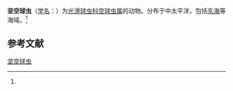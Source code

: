 {{Speciesbox
| name = 坚空球虫
| status = 
| status_system = 
| image = 
| genus = Cenosphaera
| species = compacta
| authority = ([[恩斯特·海克尔|Haeckel]], 1887)<ref name='id8959'>{{cite web| url =http://www.bioinfo.cn/db05/BjdwSpecies.php?action=view&id=8959| title =坚空球虫| work =《中国动物物种编目数据库》| publisher =中国科学院微生物研究所| author =中国科学院动物研究所| accessdate =2009-04-16| deadurl =yes| archiveurl =https://web.archive.org/web/20160305052035/http://www.bioinfo.cn/db05/BjdwSpecies.php?action=view&id=8959| archivedate =2016-03-05}}</ref>
}}

'''坚空球虫'''（[[学名|学名]]：{{lang|la|''Cenosphaera compacta''}}）为[[光滑球虫科|光滑球虫科]][[空球虫属|空球虫属]]的动物。分布于中太平洋，包括[[东海|东海]]等海域。<ref name='id8959'/>

== 参考文献 ==
{{reflist}}

{{Wikispecies|Cenosphaera compacta}}

[[Category:空球虫属|坚空球虫]]


{{放射虫小作品}}